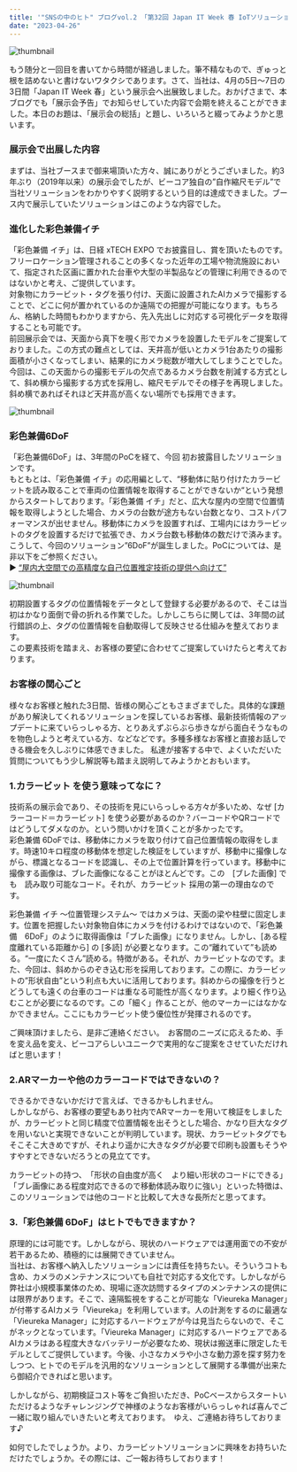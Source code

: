 ```yaml
---
title: '"SNSの中のヒト" ブログvol.2 「第32回 Japan IT Week 春 IoTソリューション展　出展総括」'
date: "2023-04-26"
---
```


![thumbnail](../images/Blog/2023-ITweek/exhibition-1.png)

もう随分と一回目を書いてから時間が経過しました。筆不精なもので、ぎゅっと根を詰めないと書けないワタクシであります。さて、当社は、4月の5日～7日の3日間「Japan IT Week 春」という展示会へ出展致しました。おかげさまで、本ブログでも「展示会予告」でお知らせしていた内容で会期を終えることができました。本日のお題は、「展示会の総括」と題し、いろいろと綴ってみようかと思います。

### 展示会で出展した内容<br />
まずは、当社ブースまで御来場頂いた方々、誠にありがとうございました。約3年ぶり（2019年以来）の展示会でしたが、ビーコア独自の”自作縮尺モデル”で当社ソリューションをわかりやすく説明するという目的は達成できました。ブース内で展示していたソリューションはこのような内容でした。

### 進化した彩色兼備イチ<br />
「彩色兼備 イチ」は、日経 xTECH EXPO でお披露目し、賞を頂いたものです。<br />
フリーロケーション管理されることの多くなった近年の工場や物流施設において、指定された区画に置かれた台車や大型の半製品などの管理に利用できるのではないかと考え、ご提供しています。<br />
対象物にカラービット・タグを張り付け、天面に設置されたAIカメラで撮影することで、どこに何が置かれているのか遠隔での把握が可能になります。もちろん、格納した時間もわかりますから、先入先出しに対応する可視化データを取得することも可能です。<br />
前回展示会では、天面から真下を覗く形でカメラを設置したモデルをご提案しておりました。この方式の難点としては、天井高が低いとカメラ1台あたりの撮影面積が小さくなってしまい、結果的にカメラ総数が増大してしまうことでした。今回は、この天面からの撮影モデルの欠点であるカメラ台数を削減する方式として、斜め横から撮影する方式を採用し、縮尺モデルでその様子を再現しました。斜め横であればそれほど天井高が高くない場所でも採用できます。

![thumbnail](../images/Blog/2023-ITweek/exhibition-2.png)

### 彩色兼備6DoF<br />
「彩色兼備6DoF」は、3年間のPoCを経て、今回 初お披露目したソリューションです。<br />
もともとは、「彩色兼備 イチ」の応用編として、“移動体に貼り付けたカラービットを読み取ることで車両の位置情報を取得することができないか“という発想からスタートしております。「彩色兼備 イチ」だと、広大な屋内の空間で位置情報を取得しようとした場合、カメラの台数が途方もない台数となり、コストパフォーマンスが出せません。移動体にカメラを設置すれば、工場内にはカラービットのタグを設置するだけで拡張でき、カメラ台数も移動体の数だけで済みます。こうして、今回のソリューション”6DoF”が誕生しました。PoCについては、是非以下をご参照ください。<br />
▶️ [“屋内大空間での高精度な自己位置推定技術の提供へ向けて”](https://bcore.biz/jacompany/research/6d)

![thumbnail](../images/Blog/2023-ITweek/exhibition-3.png)

初期設置するタグの位置情報をデータとして登録する必要があるので、そこは当初はかなり面倒で骨の折れる作業でした。しかしこちらに関しては、3年間の試行錯誤の上、タグの位置情報を自動取得して反映させる仕組みを整えております。<br />
この要素技術を踏まえ、お客様の要望に合わせてご提案していけたらと考えております。

### お客様の関心ごと<br />
様々なお客様と触れた3日間、皆様の関心ごともさまざまでした。具体的な課題があり解決してくれるソリューションを探しているお客様、最新技術情報のアップデートに来ていらっしゃる方、とりあえずぶらぶら歩きながら面白そうなものを物色しようと考えている方、などなどです。多種多様なお客様と直接お話しできる機会を久しぶりに体感できました。
私達が接客する中で、よくいただいた質問についてもう少し解説等も踏まえ説明してみようかとおもいます。

### 1.カラービット を使う意味ってなに？<br />
技術系の展示会であり、その技術を見にいらっしゃる方々が多いため、なぜ [カラーコード＝カラービット] を使う必要があるのか？バーコードやQRコードではどうしてダメなのか。という問いかけを頂くことが多かったです。<br />
彩色兼備 6DoFでは、移動体にカメラを取り付けて自己位置情報の取得をします。時速10キロ程度の移動体を想定した検証をしていますが、移動中に撮像しながら、標識となるコードを認識し、その上で位置計算を行っています。移動中に撮像する画像は、ブレた画像になることがほとんどです。この　[ブレた画像] でも　読み取り可能なコード。それが、カラービット 採用の第一の理由なのです。<br />

彩色兼備 イチ ～位置管理システム～ ではカメラは、天面の梁や柱壁に固定します。位置を把握したい対象物自体にカメラを付けるわけではないので、「彩色兼備　6DoF」のように取得画像は「ブレた画像」になりません。しかし、[ある程度離れている距離から] の [多読] が必要となります。この“離れていて”も読める。“一度にたくさん”読める。特徴がある。それが、カラービットなのです。また、今回は、斜めからのぞき込む形を採用しております。この際に、カラービットの”形状自由”という利点も大いに活用しております。斜めからの撮像を行うとどうしても遠くの台車のコードは重なる可能性が高くなります。より細く作り込むことが必要になるのです。この「細く」作ることが、他のマーカーにはなかなかできません。ここにもカラービット使う優位性が発揮されるのです。

ご興味頂けましたら、是非ご連絡ください。　お客間のニーズに応えるため、手を変え品を変え、ビーコアらしいユニークで実用的なご提案をさせていただければと思います！

### 2.ARマーカーや他のカラーコードではできないの？<br />
できるかできないかだけで言えば、できるかもしれません。<br />
しかしながら、お客様の要望もあり社内でARマーカーを用いて検証をしましたが、カラービットと同じ精度で位置情報を出そうとした場合、かなり巨大なタグを用いないと実現できないことが判明しています。現状、カラービットタグでもそこそこ大きめですが、それより遥かに大きなタグが必要で印刷も設置もそうやすやすとできないだろうとの見立てです。

カラービットの持つ、　「形状の自由度が高く　より細い形状のコードにできる」 「ブレ画像にある程度対応できるので移動体読み取りに強い」といった特徴は、このソリューションでは他のコードと比較して大きな長所だと思ってます。

### 3.「彩色兼備 6DoF」はヒトでもできますか？<br />
原理的には可能です。しかしながら、現状のハードウェアでは運用面での不安が若干あるため、積極的には展開できていません。<br />
当社は、お客様へ納入したソリューションには責任を持ちたい。そういうコトも含め、カメラのメンテナンスについても自社で対応する文化です。しかしながら弊社は小規模事業体のため、現場に逐次訪問するタイプのメンテナンスの提供には限界があります。そこで、遠隔監視をすることが可能な「Vieureka Manager」が付帯するAIカメラ「Vieureka」を利用しています。人の計測をするのに最適な「Vieureka Manager」に対応するハードウェアが今は見当たらないので、そこがネックとなっています。「Vieureka Manager」に対応するハードウェアであるAIカメラはある程度大きなバッテリーが必要なため、現状は搬送車に限定したモデルとしてご提供しています。今後、小さなカメラや小さな動力源を探す努力をしつつ、ヒトでのモデルを汎用的なソリューションとして展開する準備が出来たら御紹介できればと思います。

しかしながら、初期検証コスト等をご負担いただき、PoCベースからスタートいただけるようなチャレンジングで神様のようなお客様がいらっしゃれば喜んでご一緒に取り組んでいきたいと考えております。　ゆえ、ご連絡お待ちしております♪

如何でしたでしょうか。より、カラービットソリューションに興味をお持ちいただけたでしょうか。その際には、ご一報お待ちしております！

<Ctablog />